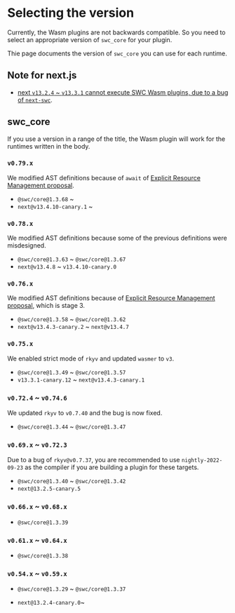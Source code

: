 # Selecting the version

Currently, the Wasm plugins are not backwards compatible.
So you need to select an appropriate version of `swc_core` for your plugin.

Thie page documents the version of `swc_core` you can use for each runtime.

## Note for next.js

- [next `v13.2.4` ~ `v13.3.1` cannot execute SWC Wasm plugins, due to a bug of `next-swc`](https://github.com/vercel/next.js/issues/46989#issuecomment-1486989081).

## swc_core

If you use a version in a range of the title, the Wasm plugin will work for the runtimes written in the body.

### `v0.79.x`

We modified AST definitions because of `await` of [Explicit Resource Management proposal](https://github.com/tc39/proposal-explicit-resource-management).

- `@swc/core@1.3.68` ~
- `next@v13.4.10-canary.1` ~

### `v0.78.x`

We modified AST definitions because some of the previous definitions were misdesigned.

- `@swc/core@1.3.63` ~ `@swc/core@1.3.67`
- `next@v13.4.8` ~ `v13.4.10-canary.0`

### `v0.76.x`

We modified AST definitions because of [Explicit Resource Management proposal](https://github.com/tc39/proposal-explicit-resource-management), which is stage 3.

- `@swc/core@1.3.58` ~ `@swc/core@1.3.62`
- `next@v13.4.3-canary.2` ~ `next@v13.4.7`

### `v0.75.x`

We enabled strict mode of `rkyv` and updated `wasmer` to `v3`.

- `@swc/core@1.3.49` ~ `@swc/core@1.3.57`
- `v13.3.1-canary.12` ~ `next@v13.4.3-canary.1`

### `v0.72.4` ~ `v0.74.6`

We updated `rkyv` to `v0.7.40` and the bug is now fixed.

- `@swc/core@1.3.44` ~ `@swc/core@1.3.47`

### `v0.69.x` ~ `v0.72.3`

Due to a bug of `rkyv@v0.7.37`, you are recommended to use `nightly-2022-09-23` as the compiler if you are building a plugin for these targets.

- `@swc/core@1.3.40` ~ `@swc/core@1.3.42`
- `next@13.2.5-canary.5`

### `v0.66.x` ~ `v0.68.x`

- `@swc/core@1.3.39`

### `v0.61.x` ~ `v0.64.x`

- `@swc/core@1.3.38`

### `v0.54.x` ~ `v0.59.x`

- `@swc/core@1.3.29` ~ `@swc/core@1.3.37`

- `next@13.2.4-canary.0`~
